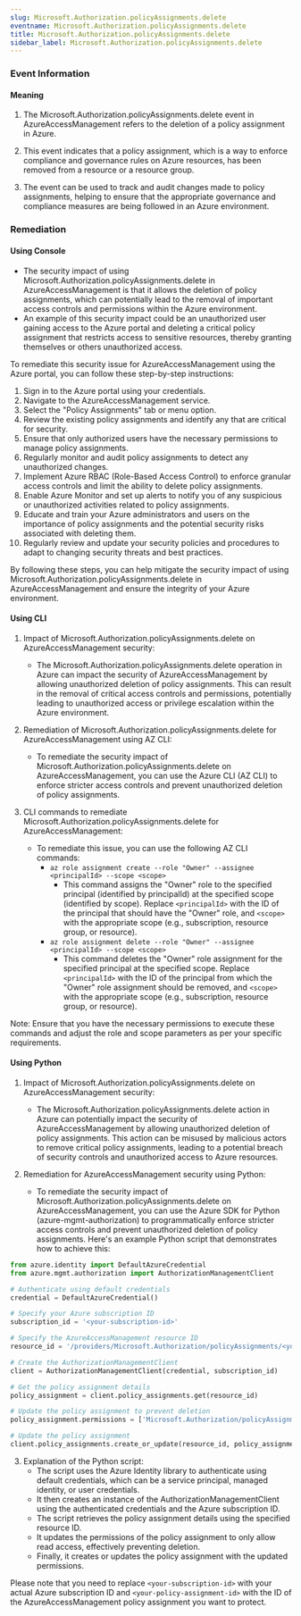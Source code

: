 ```yaml
--- 
slug: Microsoft.Authorization.policyAssignments.delete
eventname: Microsoft.Authorization.policyAssignments.delete
title: Microsoft.Authorization.policyAssignments.delete
sidebar_label: Microsoft.Authorization.policyAssignments.delete
---
```

                       
### Event Information

#### Meaning

1. The Microsoft.Authorization.policyAssignments.delete event in AzureAccessManagement refers to the deletion of a policy assignment in Azure. 

2. This event indicates that a policy assignment, which is a way to enforce compliance and governance rules on Azure resources, has been removed from a resource or a resource group. 

3. The event can be used to track and audit changes made to policy assignments, helping to ensure that the appropriate governance and compliance measures are being followed in an Azure environment.

### Remediation

#### Using Console

- The security impact of using Microsoft.Authorization.policyAssignments.delete in AzureAccessManagement is that it allows the deletion of policy assignments, which can potentially lead to the removal of important access controls and permissions within the Azure environment.
- An example of this security impact could be an unauthorized user gaining access to the Azure portal and deleting a critical policy assignment that restricts access to sensitive resources, thereby granting themselves or others unauthorized access.

To remediate this security issue for AzureAccessManagement using the Azure portal, you can follow these step-by-step instructions:

1. Sign in to the Azure portal using your credentials.
2. Navigate to the AzureAccessManagement service.
3. Select the "Policy Assignments" tab or menu option.
4. Review the existing policy assignments and identify any that are critical for security.
5. Ensure that only authorized users have the necessary permissions to manage policy assignments.
6. Regularly monitor and audit policy assignments to detect any unauthorized changes.
7. Implement Azure RBAC (Role-Based Access Control) to enforce granular access controls and limit the ability to delete policy assignments.
8. Enable Azure Monitor and set up alerts to notify you of any suspicious or unauthorized activities related to policy assignments.
9. Educate and train your Azure administrators and users on the importance of policy assignments and the potential security risks associated with deleting them.
10. Regularly review and update your security policies and procedures to adapt to changing security threats and best practices.

By following these steps, you can help mitigate the security impact of using Microsoft.Authorization.policyAssignments.delete in AzureAccessManagement and ensure the integrity of your Azure environment.

#### Using CLI

1. Impact of Microsoft.Authorization.policyAssignments.delete on AzureAccessManagement security:
   - The Microsoft.Authorization.policyAssignments.delete operation in Azure can impact the security of AzureAccessManagement by allowing unauthorized deletion of policy assignments. This can result in the removal of critical access controls and permissions, potentially leading to unauthorized access or privilege escalation within the Azure environment.

2. Remediation of Microsoft.Authorization.policyAssignments.delete for AzureAccessManagement using AZ CLI:
   - To remediate the security impact of Microsoft.Authorization.policyAssignments.delete on AzureAccessManagement, you can use the Azure CLI (AZ CLI) to enforce stricter access controls and prevent unauthorized deletion of policy assignments. 

3. CLI commands to remediate Microsoft.Authorization.policyAssignments.delete for AzureAccessManagement:
   - To remediate this issue, you can use the following AZ CLI commands:
     - `az role assignment create --role "Owner" --assignee <principalId> --scope <scope>`
       - This command assigns the "Owner" role to the specified principal (identified by principalId) at the specified scope (identified by scope). Replace `<principalId>` with the ID of the principal that should have the "Owner" role, and `<scope>` with the appropriate scope (e.g., subscription, resource group, or resource).
     - `az role assignment delete --role "Owner" --assignee <principalId> --scope <scope>`
       - This command deletes the "Owner" role assignment for the specified principal at the specified scope. Replace `<principalId>` with the ID of the principal from which the "Owner" role assignment should be removed, and `<scope>` with the appropriate scope (e.g., subscription, resource group, or resource).

Note: Ensure that you have the necessary permissions to execute these commands and adjust the role and scope parameters as per your specific requirements.

#### Using Python

1. Impact of Microsoft.Authorization.policyAssignments.delete on AzureAccessManagement security:
   - The Microsoft.Authorization.policyAssignments.delete action in Azure can potentially impact the security of AzureAccessManagement by allowing unauthorized deletion of policy assignments. This action can be misused by malicious actors to remove critical policy assignments, leading to a potential breach of security controls and unauthorized access to Azure resources.

2. Remediation for AzureAccessManagement security using Python:
   - To remediate the security impact of Microsoft.Authorization.policyAssignments.delete on AzureAccessManagement, you can use the Azure SDK for Python (azure-mgmt-authorization) to programmatically enforce stricter access controls and prevent unauthorized deletion of policy assignments. Here's an example Python script that demonstrates how to achieve this:

```python
from azure.identity import DefaultAzureCredential
from azure.mgmt.authorization import AuthorizationManagementClient

# Authenticate using default credentials
credential = DefaultAzureCredential()

# Specify your Azure subscription ID
subscription_id = '<your-subscription-id>'

# Specify the AzureAccessManagement resource ID
resource_id = '/providers/Microsoft.Authorization/policyAssignments/<your-policy-assignment-id>'

# Create the AuthorizationManagementClient
client = AuthorizationManagementClient(credential, subscription_id)

# Get the policy assignment details
policy_assignment = client.policy_assignments.get(resource_id)

# Update the policy assignment to prevent deletion
policy_assignment.permissions = ['Microsoft.Authorization/policyAssignments/read']

# Update the policy assignment
client.policy_assignments.create_or_update(resource_id, policy_assignment)
```

3. Explanation of the Python script:
   - The script uses the Azure Identity library to authenticate using default credentials, which can be a service principal, managed identity, or user credentials.
   - It then creates an instance of the AuthorizationManagementClient using the authenticated credentials and the Azure subscription ID.
   - The script retrieves the policy assignment details using the specified resource ID.
   - It updates the permissions of the policy assignment to only allow read access, effectively preventing deletion.
   - Finally, it creates or updates the policy assignment with the updated permissions.

Please note that you need to replace `<your-subscription-id>` with your actual Azure subscription ID and `<your-policy-assignment-id>` with the ID of the AzureAccessManagement policy assignment you want to protect.


 